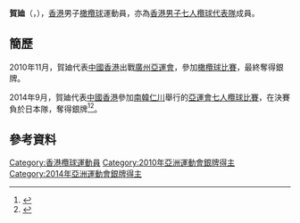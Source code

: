{{noteTA
|1=zh-hans:橄榄球; zh-hk:欖球; zh-tw:橄欖球; 
}}
{{Infobox sportsperson
| headercolor    = #A0522D
| name           = 賀廸<br/>{{lang|en|James Paul HOOD}}
| image          =
| imagesize      = 
| caption        =
| birthname      =
| fullname       =
| nickname       =
| nationality    = 
| residence      =
| birth_date     = {{birth_date_and_age|1986|11|13}}<ref name="仁川亞運">{{cite web|title=Profile - HOOD James Paul|url=https://www.incheon2014ag.org/Sports/Biographies/Athletes_Profile/?ParticCode=5118176&lang=en|publisher=2014年仁川亞運會官方網站|deadurl=yes|archiveurl=https://web.archive.org/web/20141017182558/https://www.incheon2014ag.org/Sports/Biographies/Athletes_Profile/?ParticCode=5118176&lang=en|archivedate=2014-10-17|access-date=2014-10-12}}{{en}}</ref>
| birth_place    = 
| height         = {{height|m=1.80}}<ref name="仁川亞運"/>
| weight         = {{weight|kg=84}} <ref name="仁川亞運"/>
| website        = 
| country        = {{HKG}}
| sport          = 男子[[橄欖球|橄欖球]]
| collegeteam    =
| club           =
| team           =
| turnedpro      =
| coach          = {{flagicon|WAL}} [[備加力|備加力]]
| retired        =
| coaching       =
| worlds         =
| regionals      =
| nationals      =
| olympics       =
| paralympics    =
| highestranking =
| pb             =
| medaltemplates = 
{{MedalCompetition | [[亞洲運動會|亞洲運動會]]}}
{{MedalSilver | [[2010年亞洲運動會|2010年 廣州]] | [[2010年亞洲運動會橄欖球比賽|男子隊際]] }}
{{MedalSilver | [[2014年亞洲運動會|2014年 仁川]] | [[2014年亞洲運動會七人制橄欖球比賽|男子隊際]] }}
| show-medals    = yes
}}
'''賀廸'''（{{lang-en|'''James Paul HOOD'''}}，{{bd|1986年|11月13日}}），[[香港|香港]]男子[[橄欖球|橄欖球]]運動員，亦為[[香港男子七人欖球代表隊|香港男子七人欖球代表隊]]成員。

==簡歷==
2010年11月，賀廸代表[[2010年亞洲運動會中國香港代表團|中國香港]]出戰[[廣州|廣州]][[2010年亞洲運動會|亞運會]]，參加[[2010年亞洲運動會橄欖球比賽|橄欖球比賽]]，最終奪得銀牌。

2014年9月，賀廸代表[[2014年亞洲運動會中國香港代表團|中國香港]]參加[[南韓|南韓]][[仁川|仁川]]舉行的[[2014年亞洲運動會|亞運會]][[2014年亞洲運動會七人制橄欖球比賽|七人欖球比賽]]，在決賽負於日本隊，奪得銀牌<ref>{{cite news|title=港7欖放眼里約奧運|url=http://orientaldaily.on.cc/cnt/sport/20141003/index.html|newspaper=東方日報|date=2014-10-03|accessdate=2014-10-12|archive-date=2014-10-06|archive-url=https://web.archive.org/web/20141006181815/http://orientaldaily.on.cc/cnt/sport/20141003/index.html|dead-url=no}}</ref><ref>{{cite news|title=港七欖隊收穫銀牌贏了經驗|url=http://news.takungpao.com.hk/paper/q/2014/1003/2764425.html|newspaper=大公網|date=2014-10-03|accessdate=2014-10-12|archive-date=2014-10-21|archive-url=https://web.archive.org/web/20141021012419/http://news.takungpao.com.hk/paper/q/2014/1003/2764425.html|dead-url=no}}</ref>。

==參考資料==
{{Reflist}}

{{DEFAULTSORT:HOOD James Paul}}
[[Category:香港欖球運動員|Category:香港欖球運動員]]
[[Category:2010年亞洲運動會銀牌得主|Category:2010年亞洲運動會銀牌得主]]
[[Category:2014年亞洲運動會銀牌得主|Category:2014年亞洲運動會銀牌得主]]